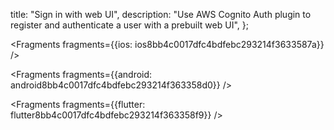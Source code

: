   title: "Sign in with web UI",
  description: "Use AWS Cognito Auth plugin to register and authenticate a user with a prebuilt web UI",
};






<Fragments fragments={{ios: ios8bb4c0017dfc4bdfebc293214f3633587a}} />



<Fragments fragments={{android: android8bb4c0017dfc4bdfebc293214f363358d0}} />



<Fragments fragments={{flutter: flutter8bb4c0017dfc4bdfebc293214f363358f9}} />